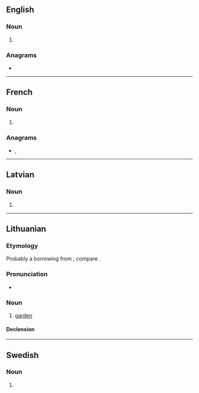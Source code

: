 {{also|Sodas}}
==English==

===Noun===
{{head|en|noun plural form}}

# {{plural of|soda|lang=en}}

===Anagrams===
* {{anagrams|en|dosas}}

----

==French==

===Noun===
{{head|fr|noun plural form|g=p}}

# {{plural of|soda|lang=fr}}

===Anagrams===
* {{l|fr|dosas}}, {{l|fr|sados}}

----

==Latvian==

===Noun===
{{head|lv|noun form|g=f}}

# {{lv-inflection of|soda|gen|s}}

----

==Lithuanian==

===Etymology===
Probably a borrowing from {{etyl|sla|lt}}; compare {{cog|ru|сад}}.

===Pronunciation===
* {{IPA|[ˈsoːdɐs]|lang=lt}}

===Noun===
{{lt-noun|m|sodai|2|sg=sõdas|pl=sõdai}}

# [[garden]]

====Declension====
{{lt-noun-m-as-2|sod|sõd}}

----

==Swedish==

===Noun===
{{head|sv|noun form}}

# {{sv-noun-form-indef-gen|soda}}